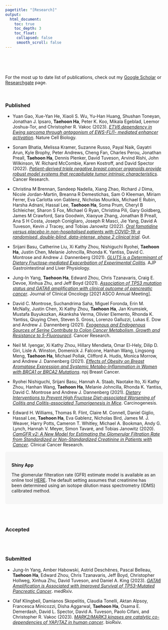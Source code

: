 ```yaml
---
pagetitle: "[Research]"
output:
  html_document:
    toc: true
    toc_depth: 3
    toc_float:
     collapsed: false
     smooth_scroll: false
---
```


<link rel="stylesheet" href="styles.css" type="text/css">
<link rel="stylesheet" href="site_libs/academicons-1.9.1/css/academicons.min.css"/>

<br><br><br>

For the most up to date list of publications, check out my [Google Scholar](https://scholar.google.com/citations?user=BM4yFdAAAAAJ&hl=en) or [Researchgate](https://www.researchgate.net/profile/Taehoon-Ha-3) page.

<br>

### Published

+ Yuan Gao, Xue-Yan He, Xiaoli S. Wu, Yu-Han Huang, Shushan Toneyan, Jonathan J. Ipsaro, **Taehoon Ha**, Peter K. Koo, Mikala Egeblad, Leemor Joshua-Tor, and Christopher R. Vakoc (2023). [*ETV6 dependency in Ewing sarcoma through antagonism of EWS-FLI1- mediated enhancer activation*](https://doi.org/10.1038/s41556-022-01060-1). Nature Cell Biology.

+ Sonam Bhatia, Melissa Kramer, Suzanne Russo, Payal Naik, Gayatri Arun, Kyle Brophy, Peter Andrews, Cheng Fan, Charles Perou, Jonathan Preall, **Taehoon Ha**, Dennis Plenker, David Tuveson, Arvind Rishi, John Wilkinson, W. Richard McCombie, Karen Kostroff, and David Spector (2022). [*Patient-derived triple negative breast cancer organoids provide robust model systems that recapitulate tumor intrinsic characteristics*](https://doi.org/10.1158/0008-5472.CAN-21-2807). Cancer Research.

+ Christina M Brennan, Sandeep Nadella, Xiang Zhao, Richard J Dima, Nicole Jordan-Martin, Breanna R Demestichas, Sam O Kleeman, Miriam Ferrer, Eva Carlotta von Gablenz, Nicholas Mourikis, Michael E Rubin, Harsha Adnani, Hassal Lee, **Taehoon Ha**, Soma Prum, Cheryl B Schleicher, Sharon S Fox, Michael G Ryan, Christina Pili, Gary Goldberg, James M Crawford, Sara Goodwin, Xiaoyue Zhang, Jonathan B Preall, Ana S H Costa, Joseph Conigliaro, Joseph R Masci, Jie Yang, David A Tuveson, Kevin J Tracey, and Tobias Janowitz (2022). [*Oral famotidine versus placebo in non-hospitalised patients with COVID-19: a randomised, double-blind, data-intense, phase 2 clinical trial*](http://dx.doi.org/10.1136/gutjnl-2022-326952). Gut.

+ Srijani Basu, Catherine Liu, Xi Kathy Zhou, Nishiguchi Ryohei, **Taehoon Ha**, Justin Chen, Melanie Johncilla, Rhonda K. Yantiss, David C. Montrose and Andrew J. Dannenberg (2021). [*GLUT5 is a Determinant of Dietary Fructose-mediated Exacerbation of Experimental Colitis*](https://doi.org/10.1152/ajpgi.00059.2021). AJP Gastrointestinal and Liver Physiology.

+ Jung-In Yang, **Taehoon Ha**, Edward Zhou, Chris Tzanavaris, Craig E. Devoe, Xinhua Zhu, and Jeff Boyd (2021). [*Association of TP53 mutation status and GATA6 amplification with clinical outcome of pancreatic cancer*](http://doi.org/10.1200/JCO.2021.39.15_suppl.e16224). Journal of Clinical Oncology [2021 ASCO Annual Meeting].

+ David C. Montrose, Suchandrima Saha, Miguel Foronda, Erin M. McNally, Justin Chen, Xi Kathy Zhou, **Taehoon Ha**, Jan Krumsiek, Mustafa Buyukozkan, Akanksha Verma, Olivier Elemento, Rhonda K. Yantiss, Qiuying Chen, Steven S. Gross, Lorenzo Galluzzi, Lukas E. Dow and Andrew J. Dannenberg (2021). [*Exogenous and Endogenous Sources of Serine Contribute to Colon Cancer Metabolism, Growth and Resistance to 5-Fluorouracil*](https://doi.org/10.1158/0008-5472.CAN-20-1541). Cancer Research.

+ Neil M. Iyengar, Xi Kathy Zhou, Hillary Mendieta, Omar El-Hely, Dilip D. Giri, Lisle A. Winston, Domenick J. Falcone, Hanhan Wang, Lingsong Meng, **Taehoon Ha**, Michael Pollak, Clifford A. Hudis, Monica Morrow, and Andrew J. Dannenberg (2021). [*Effects of Obesity on Breast Aromatase Expression and Systemic Metabo-Inflammation in Women with BRCA1 or BRCA2 Mutations*](https://doi.org/10.1038/s41523-021-00226-8). npj Breast Cancer.

+ Ryohei Nishiguchi, Srijani Basu, Hannah A. Staab, Naotake Ito, Xi Kathy Zhou, Hanhan Wang, **Taehoon Ha**, Melanie Johncilla, Rhonda K. Yantiss, David C. Montrose and Andrew J. Dannenberg (2021). [*Dietary Interventions to Prevent High Fructose Diet-associated Worsening of Colitis and Colitis-associated Tumorigenesis in Mice*](https://doi.org/10.1093/carcin/bgab007). Carcinogenesis.

+ Edward H. Williams, Thomas R. Flint, Claire M. Connell, Daniel Giglio, Hassal Lee, **Taehoon Ha**, Eva Gablenz,  Nicholas Bird, James M. J. Weaver, Harry Potts, Cameron T. Whitley, Michael A. Bookman, Andy G. Lynch, Hannah V. Meyer, Simon Tavaré, and Tobias Janowitz (2020). [*CamGFR v2: A New Model for Estimating the Glomerular Filtration Rate from Standardized or Non-Standardized Creatinine in Patients with Cancer*](https://doi.org/10.1158/1078-0432.CCR-20-3201). Clinical Cancer Research.

<style>
div.box { background-color:#F6F6F6; border-radius: 5px; padding: 20px;}
</style>
<div class = "box">
<strong>Shiny App</strong> <br>

The glomerular filteration rate (GFR) estimate model is available as an online tool [HERE](https://sites.google.com/site/janowitzwilliamsgfr/). The default setting assumes that creatinine has been determined using an isotope dilution mass spectrometry (IDMS) calibrated method.
</div>

<br><br>

### Accepted

<br><br>

### Submitted

+ Jung-In Yang, Amber Habowski, Astrid Deschênes, Pascal Belleau, **Taehoon Ha**, Edward Zhou, Chris Tzanavaris, Jeff Boyd, Christopher Hollweg, Xinhua Zhu, David Tuveson, and Daniel A. King (2023). [*GATA6 Amplification is Associated with Improved Survival of TP53-Mutated Pancreatic Cancer*](https://doi.org/10.1101/2023.03.06.23286147). medRxiv.
<!-- https://doi.org/10.1200/JCO.2022.40.16_suppl.e16285 -->

+ Olaf Klingbeil, Damianos Skopelitis, Claudia Tonelli, Aktan Alpsoy, Francesca Minicozzi, Disha Aggarwal, **Taehoon Ha**, Osama E. Demerdash, David L. Spector, David A. Tuveson, Paolo Cifani, and Christopher R. Vakoc (2023). [*MARK2/MARK3 kinases are catalytic co-dependencies of YAP/TAZ in human cancer*](https://doi.org/10.1101/2024.02.26.582171). bioRxiv.


<br><br>

<!-- ### In-preparation -->

<!-- + COVID-19 treatment efficacy for inpatient (Sandeep) -->

<!-- + Tanzania traumatic brain injury (Dr. Mangat & Dr. Gerber) -->

<!-- + Hanhan Wang, Lingsong Meng, **Taehoon Ha**, Xi Kathy Zhou. *A Bayesian model averaging approach for RNA-seq counts data (BMA-seq) and its application* -->
